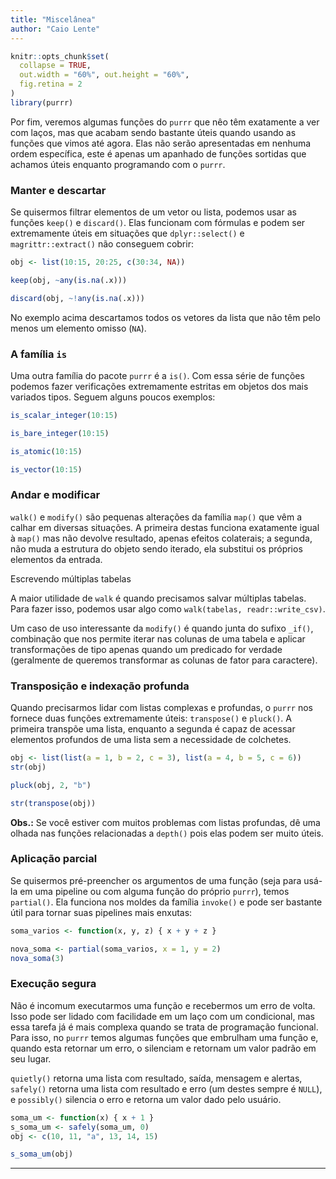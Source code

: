 ```yaml
---
title: "Miscelânea"
author: "Caio Lente"
---
```


```r
knitr::opts_chunk$set(
  collapse = TRUE, 
  out.width = "60%", out.height = "60%",
  fig.retina = 2
)
library(purrr)
```

Por fim, veremos algumas funções do `purrr` que nêo têm exatamente a ver com
laços, mas que acabam sendo bastante úteis quando usando as funções que vimos
até agora. Elas não serão apresentadas em nenhuma ordem específica, este é apenas
um apanhado de funções sortidas que achamos úteis enquanto programando com o 
`purrr`.

### Manter e descartar

Se quisermos filtrar elementos de um vetor ou lista, podemos usar as funções
`keep()` e `discard()`. Elas funcionam com fórmulas e podem ser extremamente úteis
em situações que `dplyr::select()` e `magrittr::extract()` não conseguem cobrir:

```r
obj <- list(10:15, 20:25, c(30:34, NA))

keep(obj, ~any(is.na(.x)))

discard(obj, ~!any(is.na(.x)))
```

No exemplo acima descartamos todos os vetores da lista que não têm pelo menos um
elemento omisso (`NA`).

### A família `is`

Uma outra família do pacote `purrr` é a `is()`. Com essa série de funções podemos
fazer verificações extremamente estritas em objetos dos mais variados tipos. Seguem
alguns poucos exemplos:

```r
is_scalar_integer(10:15)

is_bare_integer(10:15)

is_atomic(10:15)

is_vector(10:15)
```

### Andar e modificar

`walk()` e `modify()` são pequenas alterações da família `map()` que vêm a calhar
em diversas situações. A primeira destas funciona exatamente igual à `map()` mas
não devolve resultado, apenas efeitos colaterais; a segunda, não muda a
estrutura do objeto sendo iterado, ela substitui os próprios elementos da entrada.

<div class='admonition note'>
<p class='admonition-title'>
Escrevendo múltiplas tabelas
</p>
<p>
A maior utilidade de <code>walk</code> é quando precisamos salvar múltiplas
tabelas. Para fazer isso, podemos usar algo como
<code>walk(tabelas, readr::write_csv)</code>.
</p>
</div>

Um caso de uso interessante da `modify()` é quando junta do sufixo `_if()`,
combinação que nos permite iterar nas colunas de uma tabela e aplicar
transformações de tipo apenas quando um predicado for verdade (geralmente de
queremos transformar as colunas de fator para caractere).

### Transposição e indexação profunda

Quando precisarmos lidar com listas complexas e profundas, o `purrr` nos fornece
duas funções extremamente úteis: `transpose()` e `pluck()`. A primeira transpõe
uma lista, enquanto a segunda é capaz de acessar elementos profundos de uma lista
sem a necessidade de colchetes.

```r
obj <- list(list(a = 1, b = 2, c = 3), list(a = 4, b = 5, c = 6))
str(obj)

pluck(obj, 2, "b")

str(transpose(obj))
```

**Obs.:** Se você estiver com muitos problemas com listas profundas, dê uma olhada
nas funções relacionadas a `depth()` pois elas podem ser muito úteis.

### Aplicação parcial

Se quisermos pré-preencher os argumentos de uma função (seja para usá-la em uma
pipeline ou com alguma função do próprio `purrr`), temos `partial()`. Ela funciona
nos moldes da família `invoke()` e pode ser bastante útil para tornar suas
pipelines mais enxutas:

```r
soma_varios <- function(x, y, z) { x + y + z }

nova_soma <- partial(soma_varios, x = 1, y = 2)
nova_soma(3)
```

### Execução segura

Não é incomum executarmos uma função e recebermos um erro de volta. Isso pode ser
lidado com facilidade em um laço com um condicional, mas essa tarefa já é mais
complexa quando se trata de programação funcional. Para isso, no `purrr` temos
algumas funções que embrulham uma função e, quando esta retornar um erro, o
silenciam e retornam um valor padrão em seu lugar.

`quietly()` retorna uma lista com resultado, saída, mensagem e alertas, `safely()`
retorna uma lista com resultado e erro (um destes sempre é `NULL`), e `possibly()`
silencia o erro e retorna um valor dado pelo usuário.

```r
soma_um <- function(x) { x + 1 }
s_soma_um <- safely(soma_um, 0)
obj <- c(10, 11, "a", 13, 14, 15)

s_soma_um(obj)
```

--------------------------------------------------------------------------------
